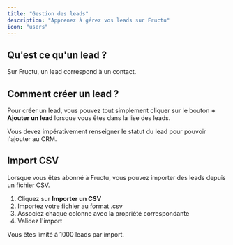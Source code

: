 ```yaml
---
title: "Gestion des leads"
description: "Apprenez à gérez vos leads sur Fructu"
icon: "users"
---
```


## Qu'est ce qu'un lead ?

Sur Fructu, un lead correspond à un contact.

## Comment créer un lead ?

Pour créer un lead, vous pouvez tout simplement cliquer sur le bouton **\+ Ajouter un lead** lorsque vous êtes dans la lise des leads.

Vous devez impérativement renseigner le statut du lead pour pouvoir l'ajouter au CRM.

## Import CSV

Lorsque vous êtes abonné à Fructu, vous pouvez importer des leads depuis un fichier CSV.

1. Cliquez sur **Importer un CSV**
2. Importez votre fichier au format .csv
3. Associez chaque colonne avec la propriété correspondante
4. Validez l'import

<Warning>
  Vous êtes limité à 1000 leads par import.
</Warning>